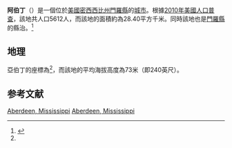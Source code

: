 {{noteTA
|G1=USState
|G2=地名
}}
{{Infobox settlement
|official_name            = 阿伯丁
|settlement_type          = [[城市|城市]]
|image_skyline            = Aberdeen City Hall.jpg
|imagesize                = 250px
|image_map                = Monroe_County_Mississippi_Incorporated_and_Unincorporated_areas_Aberdeen_Highlighted.svg
|mapsize                  = 250px
|subdivision_type         = [[世界政區索引|國家]]
|subdivision_type1        = [[美国州份|州份]]
|subdivision_type2        = [[密西西比州行政区划|縣]]
|subdivision_name         = [[美国|美国]]
|subdivision_name1        = [[密西西比州|密西西比州]]
|subdivision_name2        = [[門羅縣_(密西西比州)|門羅縣]]
|elevation_ft             = 240
|elevation_m              = 73
|timezone                 = [[北美中部时区|北美中部时区]]
|area_total_km2           = 28.40
|area_land_km2            = 27.80
|area_water_km2           = 0.60
|area_total_sq_mi         = 
|area_land_sq_mi          = 
|area_water_sq_mi         = 

<!-- Population -->
|population_as_of         = [[2010年美國人口普查|2010年美國人口普查]]
|population_footnotes     = 
|population_total         = 5612
|population_density_km2   = auto
|population_density_sq_mi = auto
|utc_offset               = -6
|coordinates              = {{coord|33|49|28|N|88|32|59|W|type:city_region:US-AL_source:GNS-enwiki|display=inline,title}}
| coor_pinpoint           = 
| coordinates_footnotes   = 
|timezone_DST             = CDT
|utc_offset_DST           = -5
|postal_code_type         = [[美國郵區編號|美國郵區編號]]
|postal_code              = 39730
|area_code                = {{link-en|电话区号662|Area code 662|662}}
|blank_name = [[地名信息系统|地名信息系统]]ID
|blank_info = 666129<ref name="GNIS">{{cite gnis|666129|Aberdeen}}</ref>
}}

'''阿伯丁'''（{{lang-en|Aberdeen}}）是一個位於[[美國|美國]][[密西西比州|密西西比州]][[門羅縣_(密西西比州)|門羅縣]]的[[城市|城市]]。根據[[2010年美國人口普查|2010年美國人口普查]]，該地共人口5612人，而該地的面積約為28.40平方千米。同時該地也是[[門羅縣_(密西西比州)|門羅縣]]的縣治。<ref name="GR8">{{cite web|url=http://factfinder2.census.gov|publisher=[[美国人口调查局|美国人口调查局]]|accessdate=2011-05-14|title=American FactFinder|archive-date=2013-09-11|archive-url=https://web.archive.org/web/20130911234518/http://factfinder2.census.gov/|dead-url=no}}</ref>

== 地理 ==
亞伯丁的座標為{{coord|33|49|28|N|88|32|59|W|type:city_region:US-AL_source:GNS-enwiki|display=inline}}<ref name=GNIS />，而該地的平均海拔高度為73米（即240英尺）。

==参考文献==
<div class="references-small">
<references />
</div>
{{Mississippi-stub}}
[[Category:密西西比州城市|Aberdeen, Mississippi]]
[[Category:门罗县_(密西西比州)|Aberdeen, Mississippi]]